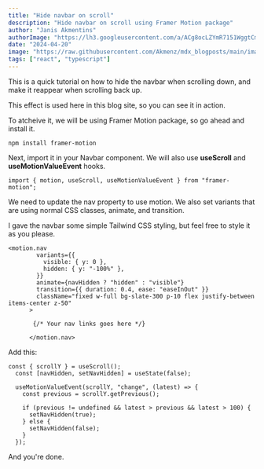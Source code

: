 ```yaml
---
title: "Hide navbar on scroll"
description: "Hide navbar on scroll using Framer Motion package"
author: "Janis Akmentins"
authorImage: "https://lh3.googleusercontent.com/a/ACg8ocLZYmR7151WggtCmwlpqbsvDxMcTxva3CQzxRm8q123b3o=s96-c"
date: "2024-04-20"
image: "https://raw.githubusercontent.com/Akmenz/mdx_blogposts/main/images/framer.png"
tags: ["react", "typescript"]
---
```


This is a quick tutorial on how to hide the navbar when scrolling down, and make it reappear when scrolling back up.

This effect is used here in this blog site, so you can see it in action.

To atcheive it, we will be using Framer Motion package, so go ahead and install it.

```
npm install framer-motion
```

Next, import it in your Navbar component. We will also use **useScroll** and **useMotionValueEvent** hooks.

```
import { motion, useScroll, useMotionValueEvent } from "framer-motion";
```

We need to update the nav property to use motion. We also set variants that are using normal CSS classes, animate, and transition.

I gave the navbar some simple Tailwind CSS styling, but feel free to style it as you please.

```
<motion.nav
        variants={{
          visible: { y: 0 },
          hidden: { y: "-100%" },
        }}
        animate={navHidden ? "hidden" : "visible"}
        transition={{ duration: 0.4, ease: "easeInOut" }}
        className="fixed w-full bg-slate-300 p-10 flex justify-between items-center z-50"
      >
       
       {/* Your nav links goes here */}

      </motion.nav>
```

Add this:

```
const { scrollY } = useScroll();
  const [navHidden, setNavHidden] = useState(false);

  useMotionValueEvent(scrollY, "change", (latest) => {
    const previous = scrollY.getPrevious();

    if (previous != undefined && latest > previous && latest > 100) {
      setNavHidden(true);
    } else {
      setNavHidden(false);
    }
  });
```

And you're done.